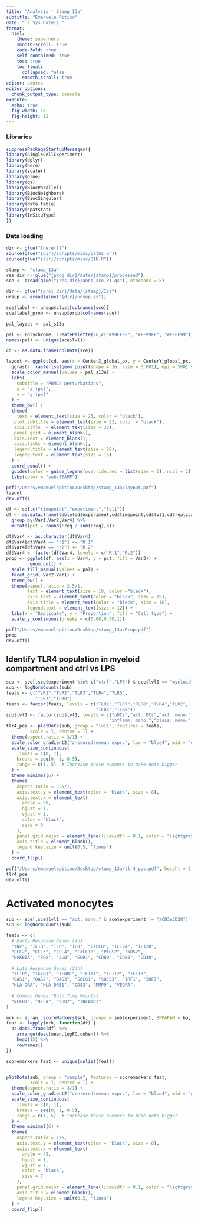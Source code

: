 ```yaml
---
title: "Analysis - Stamp_13a"
subtitle: "Emanuele Pitino"
date: "`r Sys.Date()`"
format: 
  html:
    theme: superhero
    smooth-scroll: true
    code-fold: true
    self-contained: true
    toc: true
    toc_float: 
      collapsed: false
      smooth_scroll: true
editor: source
editor_options: 
  chunk_output_type: console
execute:
  echo: true
  fig-width: 16     
  fig-height: 12 
---
```


### Libraries

```r
suppressPackageStartupMessages({
library(SingleCellExperiment)
library(dplyr)
library(here)
library(scater)
library(glue)
library(qs)
library(BiocParallel)
library(BiocNeighbors)
library(BiocSingular)
library(data.table)
library(spatstat)
library(InSituType)
})
```

### Data loading

```r
dir <- glue("{here()}")
source(glue("{dir}/scripts/misc/paths.R"))
source(glue("{dir}/scripts/misc/BIN.R"))
```

```r
stamp <- "stamp_13a"
res_dir <- glue("{proj_dir}/data/{stamp}/processed")
sce <- qread(glue("{res_dir}/anno_sce_P1.qs"), nthreads = 8)
```

```r
dir <- glue("{proj_dir}/data/{stamp}/Ist")
unsup <- qread(glue("{dir}/unsup.qs"))
```


```r
sce$label <- unsup$clust[colnames(sce)]
sce$label_prob <- unsup$prob[colnames(sce)]

pal_layout <- pal_s13a

pal <- Polychrome::createPalette(26,c("#99FFFF", "#FF99FF", "#FFFF99"))
names(pal) <- unique(sce$lvl1)
```

```r
cd <- as.data.frame(colData(sce))
```

```r
layout <- ggplot(cd, aes(x = CenterX_global_px, y = CenterY_global_px, color = sample)) +
  ggrastr::rasterise(geom_point(shape = 16, size = 0.001), dpi = 500) +
  scale_color_manual(values = pal_s13a) +
  labs(
    subtitle = "PBMCs perturbations",
    x = "x (px)",
    y = "y (px)"
  ) +
  theme_bw() +
  theme(
    text = element_text(size = 25, color = "black"),
   plot.subtitle = element_text(size = 22, color = "black"),
   axis.title  = element_text(size = 30),
   panel.grid = element_blank(),
   axis.text = element_blank(),
   axis.ticks = element_blank(),
   legend.title = element_text(size = 20),
   legend.text = element_text(size = 16)
  ) +
  coord_equal() +
  guides(color = guide_legend(override.aes = list(size = 6), ncol = 1)) +
  labs(color = "sub-STAMP")

pdf("/Users/emanuelepitino/Desktop/stamp_13a/layout.pdf")
layout
dev.off()
```

```r
df <- cd[,c("timepoint","experiment","lvl1")]
df <- as.data.frame(table(cd$experiment,cd$timepoint,cd$lvl1,cd$replicate)) %>%
  group_by(Var1,Var2,Var4) %>%
  mutate(pct = round(Freq / sum(Freq),4))

df$Var4 <- as.character(df$Var4)
df$Var4[df$Var4 == "r1"] <- "R.1"
df$Var4[df$Var4 == "r2"] <- "R.2"
df$Var4 <- factor(df$Var4, levels = c("R.1","R.2"))
prop <- ggplot(df, aes(x = Var4, y = pct, fill = Var3)) +
         geom_col() +
  scale_fill_manual(values = pal) +
  facet_grid(~Var2~Var1) +
  theme_bw() +
  theme(aspect.ratio = 2.5/1,
        text = element_text(size = 18, color ="black"),
        axis.text = element_text(color = "black", size = 15),
        axis.title = element_text(color = "black", size = 18),
        legend.text = element_text(size = 12)) +
  labs(x = "Replicate", y = "Proportion", fill = "Cell type") +
  scale_y_continuous(breaks = c(0.00,0.50,1))

pdf("/Users/emanuelepitino/Desktop/stamp_13a/Prop.pdf")
prop
dev.off()
```

## Identify TLR4 population in myeloid compartment and ctrl vs LPS
```r
sub <- sce[,sce$experiment %in% c("ctrl","LPS") & sce$lvl0 == "myeloid"]
sub <- logNormCounts(sub)
feats <- c("TLR1","TLR2","TLR3","TLR4","TLR5",
           "TLR7","TLR8")
feats <- factor(feats, levels = c("TLR1","TLR7","TLR8","TLR4","TLR2",
                                  "TLR3","TLR5"))
sub$lvl1 <- factor(sub$lvl1, levels = c("pDCs","act. DCs","act. mono.",
                                       "inflamm. mono.","class. mono.","cDCs"))
tlr4_pos <- plotDots(sub, group = "lvl1", features = feats,
         scale = T, center = T) +
  theme(aspect.ratio = 3/1) +
  scale_color_gradient2("z-scored\nmean expr.", low = "blue4", mid = "grey90", high = "red4") +
  scale_size_continuous(
    limits = c(0, 1),
    breaks = seq(0, 1, 0.5),
    range = c(1, 5)  # Increase these numbers to make dots bigger
  ) +
  theme_minimal(6) +
  theme(
    aspect.ratio = 2.5/1,
    axis.text.y = element_text(color = "black", size = 8),
    axis.text.x = element_text(
      angle = 90,
      hjust = 1,
      vjust = 1,
      color = "black",
      size = 6
    ),
    panel.grid.major = element_line(linewidth = 0.1, color = "lightgrey"),
    axis.title = element_blank(),
    legend.key.size = unit(0.5, "lines") 
  ) +
  coord_flip()

pdf("/Users/emanuelepitino/Desktop/stamp_13a/tlr4_pos.pdf", height = 2.5) # ctrl and lps only
tlr4_pos
dev.off()
```

# Activated monocytes
```r
sub <- sce[,sce$lvl1 == "act. mono." & sce$experiment != "aCD3aCD28"]
sub <- logNormCounts(sub)

feats <- c(
  # Early Response Genes (4h)
  "TNF", "IL1B", "IL6", "IL8", "CXCL8", "IL12A", "IL12B",
  "CCL2", "CCL3", "CCL4", "CXCL10", "PTGS2", "NOS2",
  "NFKBIA", "FOS", "JUN", "EGR1", "CD80", "CD86", "CD40",
  
  # Late Response Genes (24h)
  "IL10", "TGFB1", "IFNB1", "IFIT1", "IFIT2", "IFIT3",
  "OAS1", "OAS2", "OAS3", "SOCS1", "SOCS3", "IRF1", "IRF7",
  "HLA-DRA", "HLA-DRB1", "CD83", "MMP9", "VEGFA",
  
  # Common Genes (Both Time Points)
  "NFKB1", "RELA", "SOD2", "TNFAIP3"
)

mrk <- scran::scoreMarkers(sub, groups = sub$experiment, BPPARAM = bp, full.stats = T)
feat <- lapply(mrk, function(df) {
  as.data.frame(df) %>%
    arrange(desc(mean.logFC.cohen)) %>%
    head(15) %>%
    rownames()
})

scoremarkers_feat <- unique(unlist(feat))


plotDots(sub, group = "sample", features = scoremarkers_feat,
         scale = T, center = T) +
  theme(aspect.ratio = 3/1) +
  scale_color_gradient2("centered\nmean expr.", low = "blue4", mid = "grey90", high = "red4") +
  scale_size_continuous(
    limits = c(0, 1),
    breaks = seq(0, 1, 0.5),
    range = c(1, 5)  # Increase these numbers to make dots bigger
  ) +
  theme_minimal(6) +
  theme(
    aspect.ratio = 1/6,
    axis.text.y = element_text(color = "black", size = 8),
    axis.text.x = element_text(
      angle = 45,
      hjust = 1,
      vjust = 1,
      color = "black",
      size = 7
    ),
    panel.grid.major = element_line(linewidth = 0.1, color = "lightgrey"),
    axis.title = element_blank(),
    legend.key.size = unit(0.5, "lines") 
  ) +
  coord_flip()
```


